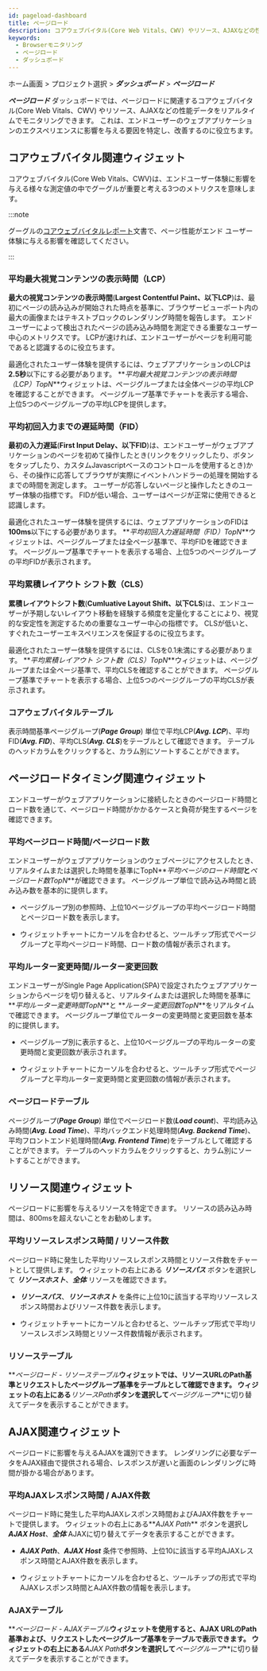 ```yaml
---
id: pageload-dashboard
title: ページロード
description: コアウェブバイタル(Core Web Vitals、CWV) やリソース、AJAXなどの性能データをリアルタイムでモニタリングします。
keywords:
  - Browserモニタリング
  - ページロード
  - ダッシュボード
---
```


ホーム画面 > プロジェクト選択 > **_ダッシュボード_** > **_ページロード_**

**_ページロード_** ダッシュボードでは、ページロードに関連するコアウェブバイタル(Core Web Vitals、CWV) やリソース、AJAXなどの性能データをリアルタイムでモニタリングできます。 これは、エンドユーザーのウェブアプリケーションのエクスペリエンスに影響を与える要因を特定し、改善するのに役立ちます。


<Dashboardnote />

## コアウェブバイタル関連ウィジェット

コアウェブバイタル(Core Web Vitals、CWV)は、エンドユーザー体験に影響を与える様々な測定値の中でグーグルが重要と考える3つのメトリクスを意味します。

<ImgLang img='rum-core-web-vitals.png' desc='コアウェブバイタル' />

:::note

グーグルの[コアウェブバイタルレポート](https://support.google.com/webmasters/answer/9205520)文書で、ページ性能がエンド ユーザー体験に与える影響を確認してください。

:::

### 平均最大視覚コンテンツの表示時間（LCP）

**最大の視覚コンテンツの表示時間**(**Largest Contentful Paint、以下LCP**)は、最初にページの読み込みが開始された時点を基準に、ブラウザービューポート内の最大の画像またはテキストブロックのレンダリング時間を報告します。 エンドユーザーによって検出されたページの読み込み時間を測定できる重要なユーザー中心のメトリクスです。 LCPが速ければ、エンドユーザーがページを利用可能であると認識するのに役立ちます。

<ImgLang img='rum-lcp.png' desc='平均 最大視覚コンテンツの表示時間 (LCP) TopN' />

最適化されたユーザー体験を提供するには、ウェブアプリケーションのLCPは**2.5秒**以下にする必要があります。 **_平均最大視覚コンテンツの表示時間（LCP）TopN_**ウィジェットは、ページグループまたは全体ページの平均LCPを確認することができます。 ページグループ基準でチャートを表示する場合、上位5つのページグループの平均LCPを提供します。

### 平均初回入力までの遅延時間（FID）

**最初の入力遅延**(**First Input Delay、以下FID**)は、エンドユーザーがウェブアプリケーションのページを初めて操作したとき(リンクをクリックしたり、ボタンをタップしたり、カスタムJavascriptベースのコントロールを使用するとき)から、その操作に応答してブラウザが実際にイベントハンドラーの処理を開始するまでの時間を測定します。 ユーザーが応答しないページと操作したときのユーザー体験の指標です。 FIDが低い場合、ユーザーはページが正常に使用できると認識します。

<ImgLang img='rum-pageload-fid.png' desc='平均 初回入力までの遅延時間（FID） TopN' />

最適化されたユーザー体験を提供するには、ウェブアプリケーションのFIDは**100ms**以下にする必要があります。 **_平均初回入力遅延時間（FID）TopN_**ウィジェットは、ページグループまたは全ページ基準で、平均FIDを確認できます。 ページグループ基準でチャートを表示する場合、上位5つのページグループの平均FIDが表示されます。

### 平均累積レイアウト シフト数（CLS）

**累積レイアウトシフト数**(**Cumluative Layout Shift、以下CLS**)は、エンドユーザーが予期しないレイアウト移動を経験する頻度を定量化することにより、視覚的な安定性を測定するための重要なユーザー中心の指標です。 CLSが低いと、すぐれたユーザーエキスペリエンスを保証するのに役立ちます。

<ImgLang img='rum-pageload-cls.png' desc='平均 累積レイアウト シフト数（CLS） TopN' />

最適化されたユーザー体験を提供するには、CLSを0.1未満にする必要があります。 **_平均累積レイアウト シフト数（CLS）TopN_**ウィジェットは、ページグループまたは全ページ基準で、平均CLSを確認することができます。 ページグループ基準でチャートを表示する場合、上位5つのページグループの平均CLSが表示されます。

### コアウェブバイタルテーブル

<ImgLang img='rum-pageload-cwv-table.png' desc='コアウェブバイタルテーブル' />

表示時間基準ページグループ(**_Page Group_**) 単位で平均LCP(**_Avg. LCP_**)、平均FID(**_Avg. FID_**)、平均CLS(**_Avg. CLS_**)をテーブルとして確認できます。 テーブルのヘッドカラムをクリックすると、カラム別にソートすることができます。

## ページロードタイミング関連ウィジェット

エンドユーザーがウェブアプリケーションに接続したときのページロード時間とロード数を通じて、ページロード時間がかかるケースと負荷が発生するページを確認できます。

### 平均ページロード時間/ページロード数

<ImgLang img='rum-pageload-timing.png' desc='*** 平均ページロード時間TopN、ページロード数TopN' />

エンドユーザーがウェブアプリケーションのウェブページにアクセスしたとき、リアルタイムまたは選択した時間を基準にTopN**_平均ページのロード時間_**と**_ページロード数TopN_**が確認できます。 ページグループ単位で読み込み時間と読み込み数を基本的に提供します。

- ページグループ別の参照時、上位10ページグループの平均ページロード時間とページロード数を表示します。

- ウィジェットチャートにカーソルを合わせると、ツールチップ形式でページグループと平均ページロード時間、ロード数の情報が表示されます。

### 平均ルーター変更時間/ルーター変更回数

<ImgLang img='rum-pageload-router.png' desc='平均ルーター変更時間 TopNとルーター変更回数TopN' />

エンドユーザーがSingle Page Application(SPA)で設定されたウェブアプリケーションからページを切り替えると、リアルタイムまたは選択した時間を基準に **_平均ルーター変更時間TopN_**と **_ルーター変更回数TopN_**をリアルタイムで確認できます。 ページグループ単位でルーターの変更時間と変更回数を基本的に提供します。

- ページグループ別に表示すると、上位10ページグループの平均ルーターの変更時間と変更回数が表示されます。

- ウィジェットチャートにカーソルを合わせると、ツールチップ形式でページグループと平均ルーター変更時間と変更回数の情報が表示されます。

### ページロードテーブル

<ImgLang img='rum-pageload-timing-table.png' desc='ページロードテーブル' />

ページグループ(**_Page Group_**) 単位でページロード数(**_Load count_**)、平均読み込み時間(**_Avg. Load Time_**)、平均バックエンド処理時間(**_Avg. Backend Time_**)、平均フロントエンド処理時間(**_Avg. Frontend Time_**)をテーブルとして確認することができます。 テーブルのヘッドカラムをクリックすると、カラム別にソートすることができます。

## リソース関連ウィジェット

ページロードに影響を与えるリソースを特定できます。 リソースの読み込み時間は、800msを超えないことをお勧めします。

### 平均リソースレスポンス時間 / リソース件数

<ImgLang img='rum-pageload-resource.png' desc='平均リソースレスポンス時間、リソース件数' />

ページロード時に発生した平均リソースレスポンス時間とリソース件数をチャートとして提供します。 ウィジェットの右上にある **_リソースパス_** ボタンを選択して **_リソースホスト_**、**_全体_** リソースを確認できます。

- **_リソースパス_**、**_リソースホスト_** を条件に上位10に該当する平均リソースレスポンス時間およびリソース件数を表示します。

- ウィジェットチャートにカーソルと合わせると、ツールチップ形式で平均リソースレスポンス時間とリソース件数情報が表示されます。

### リソーステーブル

<ImgLang img='rum-pageload-resource-table.png' desc='リソーステーブル' />

**_ページロード - リソーステーブル_**ウィジェットでは、リソースURLのPath基準とリクエストしたページグループ基準をテーブルとして確認できます。 ウィジェットの右上にある**_リソースPath_**ボタンを選択して**_ページグループ_**に切り替えてデータを表示することができます。

## AJAX関連ウィジェット

ページロードに影響を与えるAJAXを識別できます。 レンダリングに必要なデータをAJAX経由で提供される場合、レスポンスが遅いと画面のレンダリングに時間が掛かる場合があります。

### 平均AJAXレスポンス時間 / AJAX件数

<ImgLang img='rum-pageload-ajax.png' desc='AJAXレスポンス時間、AJAX件数' />

ページロード時に発生した平均AJAXレスポンス時間およびAJAX件数をチャートで提供します。 ウィジェットの右上にある**_AJAX Path_** ボタンを選択し **_AJAX Host_**、**_全体_** AJAXに切り替えてデータを表示することができます。

- **_AJAX Path_**、**_AJAX Host_** 条件で参照時、上位10に該当する平均AJAXレスポンス時間とAJAX件数を表示します。

- ウィジェットチャートにカーソルを合わせると、ツールチップの形式で平均AJAXレスポンス時間とAJAX件数の情報を表示します。

### AJAXテーブル

<ImgLang img='rum-pageload-ajax-table.png' desc='AJAXテーブル' />

**_ページロード - AJAXテーブル_**ウィジェットを使用すると、AJAX URLのPath基準および、リクエストしたページグループ基準をテーブルで表示できます。 ウィジェットの右上にある**_AJAX Path_**ボタンを選択して**_ページグループ_**に切り替えてデータを表示することができます。
